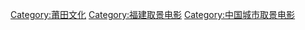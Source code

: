 [[Category:莆田文化|Category:莆田文化]]
[[Category:福建取景电影|Category:福建取景电影]]
[[Category:中国城市取景电影|Category:中国城市取景电影]]